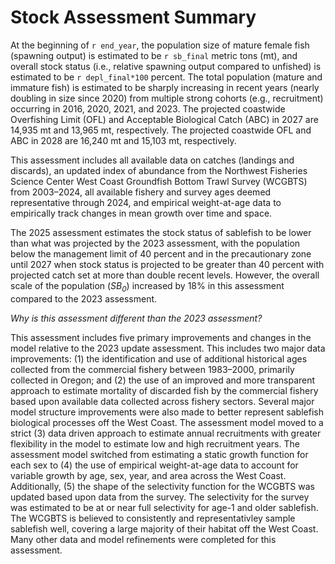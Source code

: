 
# Stock Assessment Summary {-}

At the beginning of `r end_year`, the population size of mature female fish (spawning output) is estimated to be `r sb_final` metric tons (mt), and overall stock status (i.e., relative spawning output compared to unfished) is estimated to be `r depl_final*100` percent. The total population (mature and immature fish) is estimated to be sharply increasing in recent years (nearly doubling in size since 2020) from multiple strong cohorts (e.g., recruitment) occurring in 2016, 2020, 2021, and 2023. The projected coastwide Overfishing Limit (OFL) and Acceptable Biological Catch (ABC) in 2027 are 14,935 mt and 13,965 mt, respectively. The projected coastwide OFL and ABC in 2028 are 16,240 mt and 15,103 mt, respectively. 

This assessment includes all available data on catches (landings and discards), an updated index of abundance from the Northwest Fisheries Science Center West Coast Groundfish Bottom Trawl Survey (WCGBTS) from 2003--2024, all available fishery and survey ages deemed representative through 2024, and empirical weight-at-age data to empirically track changes in mean growth over time and space.

The 2025 assessment estimates the stock status of sablefish to be lower than what was projected by the 2023 assessment, with the population below the management limit of 40 percent and in the precautionary zone until 2027 when stock status is projected to be greater than 40 percent with projected catch set at more than double recent levels. However, the overall scale of the population (*SB~0~*) increased by 18% in this assessment compared to the 2023 assessment.

*Why is this assessment different than the 2023 assessment?*

This assessment includes five primary improvements and changes in the model relative to the 2023 update assessment.  This includes two major data improvements: (1) the identification and use of additional historical ages collected from the commercial fishery between 1983--2000, primarily collected in Oregon; and (2) the use of an improved and more transparent approach to estimate mortality of discarded fish by the commercial fishery based upon available data collected across fishery sectors. Several major model structure improvements were also made to better represent sablefish biological processes off the West Coast. The assessment model moved to a strict (3) data driven approach to estimate annual recruitments with greater flexibility in the model to estimate low and high recruitment years. The assessment model switched from estimating a static growth function for each sex to (4) the use of empirical weight-at-age data to account for variable growth by age, sex, year, and area across the West Coast. Additionally, (5) the shape of the selectivity function for the WCGBTS was updated based upon data from the survey. The selectivity for the survey was estimated to be at or near full selectivity for age-1 and older sablefish. The WCGBTS is believed to consistently and representativley sample sablefish well, covering a large majority of their habitat off the West Coast. Many other data and model refinements were completed for this assessment. 